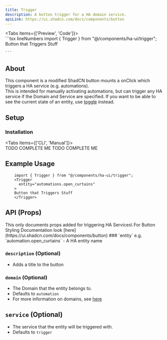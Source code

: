 ```yaml
---
title: Trigger
description: A button trigger for a HA domain service.
apiLink: https://ui.shadcn.com/docs/components/button
---
```



<Tabs items={['Preview', 'Code']}>
  <Tab value="Preview">    
    <TriggerPreview />
  </Tab>
  <Tab value="Code">
    ```tsx lineNumbers
      import { Trigger } from "@/components/ha-ui/trigger";
      <Trigger
        entity="domain.service"  
        description="Button that Triggers Stuff"
      >
        Button that Triggers Stuff
      </Trigger>
      
    ```
  </Tab>
</Tabs>

## About
This component is a modified ShadCN button mounts a onClick which triggers a HA service (e.g. automations).\
This is intended for manually activating automations, but can trigger any HA service if the Domain and Service are specified.
If you want to be able to see the current state of an entity, use [toggle](/docs/components/toggle) instead.


## Setup
### Installation
<Tabs items={['CLI', 'Manual']}>
  <Tab value="CLI">    
    TODO COMPLETE ME
  </Tab>
  <Tab value="Manual">
    TODO COMPLETE ME
  </Tab>
</Tabs>

## Example Usage
```tsx lineNumbers
    import { Trigger } from "@/components/ha-ui/trigger";
    <Trigger
      entity="automations.open_curtains"  
    >
    Button that Triggers Stuff
    </Trigger>
```

## API (Props)
<Callout >
    This only documents props added for triggering HA Services\
    For Button Styling Documentation look [here](https://ui.shadcn.com/docs/components/button)

</Callout>
### `entity`
e.g. `automation.open_curtains`
- A HA entity name

### `description` (Optional)
- Adds a title to the button

### `domain` (Optional)
- The Domain that the entity belongs to.
- Defaults to `automation`
- For more information on domains, see [here](https://www.home-assistant.io/docs/configuration/entities_domains/#domains)

## `service` (Optional)
- The service that the entity will be triggered with.
- Defaults to `trigger`